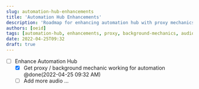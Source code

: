 ```yaml
---
slug: automation-hub-enhancements
title: 'Automation Hub Enhancements'
description: 'Roadmap for enhancing automation hub with proxy mechanics and audio features'
authors: [oeid]
tags: [automation-hub, enhancements, proxy, background-mechanics, audio, roadmap]
date: 2022-04-25T09:32
draft: true
---
```


- [ ] Enhance Automation Hub
	- [x] Get proxy / background mechanic working for automation @done(2022-04-25 09:32 AM)
	- [ ] Add more audio ...